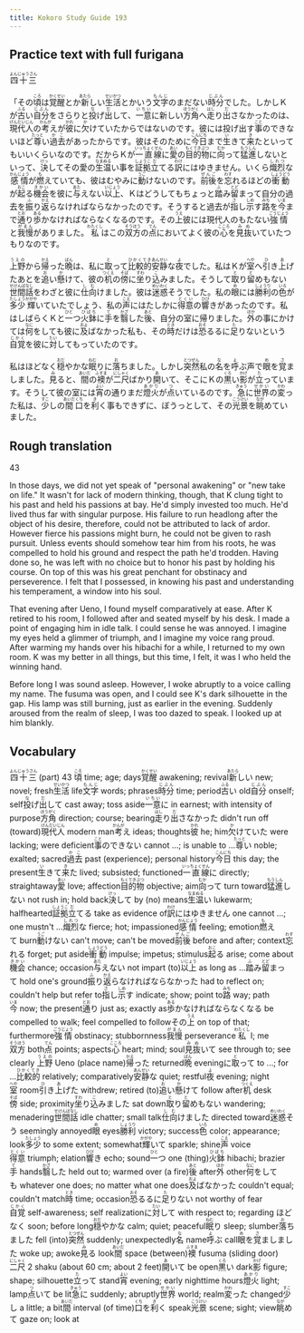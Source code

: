 ```yaml
---
title: Kokoro Study Guide 193
---
```


## Practice text with full furigana

<p>
<ruby><rb>四十三</rb><rt>よんじゅうさん</rt></ruby>
</p>

<p>
「その<ruby><rb>頃</rb><rt>ころ</rt></ruby>は<ruby><rb>覚醒</rb><rt>かくせい</rt></ruby>とか<ruby><rb>新</rb><rt>あたら</rt></ruby>しい<ruby><rb>生活</rb><rt>せいかつ</rt></ruby>とかいう<ruby><rb>文字</rb><rt>もんじ</rt></ruby>のまだない<ruby><rb>時分</rb><rt>じぶん</rt></ruby>でした。しかしＫが<ruby><rb>古</rb><rt>ふる</rt></ruby>い<ruby><rb>自分</rb><rt>じぶん</rt></ruby>をさらりと<ruby><rb>投</rb><rt>な</rt></ruby>げ<ruby><rb>出</rb><rt>だ</rt></ruby>して、<ruby><rb>一意</rb><rt>いちい</rt></ruby>に新しい<ruby><rb>方角</rb><rt>ほうがく</rt></ruby>へ<ruby><rb>走</rb><rt>はし</rt></ruby>り<ruby><rb>出</rb><rt>だ</rt></ruby>さなかったのは、<ruby><rb>現代人</rb><rt>げんだいじん</rt></ruby>の<ruby><rb>考</rb><rt>かんが</rt></ruby>えが<ruby><rb>彼</rb><rt>かれ</rt></ruby>に<ruby><rb>欠</rb><rt>か</rt></ruby>けていたからではないのです。彼には投げ出す<ruby><rb>事</rb><rt>こと</rt></ruby>のできないほど<ruby><rb>尊</rb><rt>たっと</rt></ruby>い<ruby><rb>過去</rb><rt>かこ</rt></ruby>があったからです。彼はそのために<ruby><rb>今日</rb><rt>こんにち</rt></ruby>まで<ruby><rb>生</rb><rt>い</rt></ruby>きて<ruby><rb>来</rb><rt>き</rt></ruby>たといってもいいくらいなのです。だからＫが<ruby><rb>一直線</rb><rt>いっちょくせん</rt></ruby>に<ruby><rb>愛</rb><rt>あい</rt></ruby>の<ruby><rb>目的物</rb><rt>もくてきぶつ</rt></ruby>に<ruby><rb>向</rb><rt>むか</rt></ruby>って<ruby><rb>猛進</rb><rt>もうしん</rt></ruby>しないといって、<ruby><rb>決</rb><rt>けっ</rt></ruby>してその愛の<ruby><rb>生温</rb><rt>なまぬる</rt></ruby>い事を<ruby><rb>証拠</rb><rt>しょうこ</rt></ruby><ruby><rb>立</rb><rt>だ</rt></ruby>てる<ruby><rb>訳</rb><rt>わけ</rt></ruby>にはゆきません。いくら<ruby><rb>熾烈</rb><rt>しれつ</rt></ruby>な<ruby><rb>感情</rb><rt>かんじょう</rt></ruby>が<ruby><rb>燃</rb><rt>も</rt></ruby>えていても、彼はむやみに<ruby><rb>動</rb><rt>うご</rt></ruby>けないのです。<ruby><rb>前後</rb><rt>ぜんご</rt></ruby>を<ruby><rb>忘</rb><rt>わす</rt></ruby>れるほどの<ruby><rb>衝動</rb><rt>しょうどう</rt></ruby>が<ruby><rb>起</rb><rt>おこ</rt></ruby>る<ruby><rb>機会</rb><rt>きかい</rt></ruby>を彼に<ruby><rb>与</rb><rt>あた</rt></ruby>えない<ruby><rb>以上</rb><rt>いじょう</rt></ruby>、Ｋはどうしてもちょっと<ruby><rb>踏</rb><rt>ふ</rt></ruby>み<ruby><rb>留</rb><rt>とど</rt></ruby>まって自分の過去を<ruby><rb>振</rb><rt>ふ</rt></ruby>り<ruby><rb>返</rb><rt>かえ</rt></ruby>らなければならなかったのです。そうすると過去が<ruby><rb>指</rb><rt>さ</rt></ruby>し<ruby><rb>示</rb><rt>しめ</rt></ruby>す<ruby><rb>路</rb><rt>みち</rt></ruby>を<ruby><rb>今</rb><rt>いま</rt></ruby>まで<ruby><rb>通</rb><rt>とお</rt></ruby>り<ruby><rb>歩</rb><rt>ある</rt></ruby>かなければならなくなるのです。その<ruby><rb>上</rb><rt>うえ</rt></ruby>彼には現代人のもたない<ruby><rb>強情</rb><rt>ごうじょう</rt></ruby>と<ruby><rb>我慢</rb><rt>がまん</rt></ruby>がありました。<ruby><rb>私</rb><rt>わたくし</rt></ruby>はこの<ruby><rb>双方</rb><rt>そうほう</rt></ruby>の<ruby><rb>点</rb><rt>てん</rt></ruby>においてよく彼の<ruby><rb>心</rb><rt>こころ</rt></ruby>を<ruby><rb>見抜</rb><rt>みぬ</rt></ruby>いていたつもりなのです。
</p>

<p>
<ruby><rb>上野</rb><rt>うえの</rt></ruby>から<ruby><rb>帰</rb><rt>かえ</rt></ruby>った<ruby><rb>晩</rb><rt>ばん</rt></ruby>は、私に<ruby><rb>取</rb><rt>と</rt></ruby>って<ruby><rb>比較的</rb><rt>ひかくてき</rt></ruby><ruby><rb>安静</rb><rt>あんせい</rt></ruby>な<ruby><rb>夜</rb><rt>よ</rt></ruby>でした。私はＫが<ruby><rb>室</rb><rt>へや</rt></ruby>へ<ruby><rb>引</rb><rt>ひ</rt></ruby>き<ruby><rb>上</rb><rt>あ</rt></ruby>げたあとを<ruby><rb>追</rb><rt>お</rt></ruby>い<ruby><rb>懸</rb><rt>か</rt></ruby>けて、彼の<ruby><rb>机</rb><rt>つくえ</rt></ruby>の<ruby><rb>傍</rb><rt>そば</rt></ruby>に<ruby><rb>坐</rb><rt>すわ</rt></ruby>り<ruby><rb>込</rb><rt>こ</rt></ruby>みました。そうして<ruby><rb>取</rb><rt>と</rt></ruby>り<ruby><rb>留</rb><rt>と</rt></ruby>めもない<ruby><rb>世間話</rb><rt>せけんばなし</rt></ruby>をわざと彼に<ruby><rb>仕向</rb><rt>しむ</rt></ruby>けました。彼は<ruby><rb>迷惑</rb><rt>めいわく</rt></ruby>そうでした。私の<ruby><rb>眼</rb><rt>め</rt></ruby>には<ruby><rb>勝利</rb><rt>しょうり</rt></ruby>の<ruby><rb>色</rb><rt>いろ</rt></ruby>が<ruby><rb>多少</rb><rt>たしょう</rt></ruby><ruby><rb>輝</rb><rt>かがや</rt></ruby>いていたでしょう、私の<ruby><rb>声</rb><rt>こえ</rt></ruby>にはたしかに<ruby><rb>得意</rb><rt>とくい</rt></ruby>の<ruby><rb>響</rb><rt>ひび</rt></ruby>きがあったのです。私はしばらくＫと<ruby><rb>一</rb><rt>ひと</rt></ruby>つ<ruby><rb>火鉢</rb><rt>ひばち</rt></ruby>に<ruby><rb>手</rb><rt>て</rt></ruby>を<ruby><rb>翳</rb><rt>かざ</rt></ruby>した<ruby><rb>後</rb><rt>あと</rt></ruby>、自分の室に帰りました。<ruby><rb>外</rb><rt>ほか</rt></ruby>の事にかけては<ruby><rb>何</rb><rt>なに</rt></ruby>をしても彼に<ruby><rb>及</rb><rt>およ</rt></ruby>ばなかった私も、その<ruby><rb>時</rb><rt>とき</rt></ruby>だけは<ruby><rb>恐</rb><rt>おそ</rt></ruby>るるに<ruby><rb>足</rb><rt>た</rt></ruby>りないという<ruby><rb>自覚</rb><rt>じかく</rt></ruby>を彼に<ruby><rb>対</rb><rt>たい</rt></ruby>してもっていたのです。
</p>

<p>
私はほどなく<ruby><rb>穏</rb><rt>おだ</rt></ruby>やかな<ruby><rb>眠</rb><rt>ねむ</rt></ruby>りに<ruby><rb>落</rb><rt>お</rt></ruby>ちました。しかし<ruby><rb>突然</rb><rt>とつぜん</rt></ruby>私の<ruby><rb>名</rb><rt>な</rt></ruby>を<ruby><rb>呼</rb><rt>よ</rt></ruby>ぶ声で<ruby><rb>眼</rb><rt>め</rt></ruby>を<ruby><rb>覚</rb><rt>さ</rt></ruby>ましました。<ruby><rb>見</rb><rt>み</rt></ruby>ると、<ruby><rb>間</rb><rt>あいだ</rt></ruby>の<ruby><rb>襖</rb><rt>ふすま</rt></ruby>が<ruby><rb>二尺</rb><rt>にしゃく</rt></ruby>ばかり<ruby><rb>開</rb><rt>あ</rt></ruby>いて、そこにＫの<ruby><rb>黒</rb><rt>くろ</rt></ruby>い<ruby><rb>影</rb><rt>かげ</rt></ruby>が<ruby><rb>立</rb><rt>た</rt></ruby>っています。そうして彼の室には<ruby><rb>宵</rb><rt>よい</rt></ruby>の通りまだ<ruby><rb>燈火</rb><rt>あかり</rt></ruby>が<ruby><rb>点</rb><rt>つ</rt></ruby>いているのです。<ruby><rb>急</rb><rt>きゅう</rt></ruby>に<ruby><rb>世界</rb><rt>せかい</rt></ruby>の<ruby><rb>変</rb><rt>かわ</rt></ruby>った私は、<ruby><rb>少</rb><rt>すこ</rt></ruby>しの<ruby><rb>間</rb><rt>あいだ</rt></ruby><ruby><rb>口</rb><rt>くち</rt></ruby>を<ruby><rb>利</rb><rt>き</rt></ruby>く事もできずに、ぼうっとして、その<ruby><rb>光景</rb><rt>こうけい</rt></ruby>を<ruby><rb>眺</rb><rt>なが</rt></ruby>めていました。
</p>


## Rough translation

43

In those days, we did not yet speak of "personal awakening" or "new take on life." It wasn't for lack of modern thinking, though, that K clung tight to his past and held his passions at bay. He'd simply invested too much. He'd lived thus far with singular purpose. His failure to run headlong after the object of his desire, therefore, could not be attributed to lack of ardor. However fierce his passions might burn, he could not be given to rash pursuit. Unless events should somehow tear him from his roots, he was compelled to hold his ground and respect the path he'd trodden. Having done so, he was left with no choice but to honor his past by holding his course. On top of this was his great penchant for obstinacy and perseverence. I felt that I possessed, in knowing his past and understanding his temperament, a window into his soul.

That evening after Ueno, I found myself comparatively at ease. After K retired to his room, I followed after and seated myself by his desk. I made a point of engaging him in idle talk. I could sense he was annoyed. I imagine my eyes held a glimmer of triumph, and I imagine my voice rang proud. After warming my hands over his hibachi for a while, I returned to my own room. K was my better in all things, but this time, I felt, it was I who held the winning hand.

Before long I was sound asleep. However, I woke abruptly to a voice calling my name. The fusuma was open, and I could see K's dark silhouette in the gap.   His lamp was still burning, just as earlier in the evening. Suddenly aroused from the realm of sleep, I was too dazed to speak. I looked up at him blankly.


## Vocabulary

<p>
<span class="vocabstudy"><ruby><rb>四十三</rb><rt>よんじゅうさん</rt></ruby>&nbsp;(part) 43</span>
<span class="vocabstudy"><ruby><rb>頃</rb><rt>ころ</rt></ruby>&nbsp;time; age; days</span><span class="vocabstudy"><ruby><rb>覚醒</rb><rt>かくせい</rt></ruby>&nbsp;awakening; revival</span><span class="vocabstudy"><ruby><rb>新</rb><rt>あたら</rt></ruby>しい&nbsp;new; novel; fresh</span><span class="vocabstudy"><ruby><rb>生活</rb><rt>せいかつ</rt></ruby>&nbsp;life</span><span class="vocabstudy"><ruby><rb>文字</rb><rt>もんじ</rt></ruby>&nbsp;words; phrases</span><span class="vocabstudy"><ruby><rb>時分</rb><rt>じぶん</rt></ruby>&nbsp;time; period</span><span class="vocabstudy"><ruby><rb>古</rb><rt>ふる</rt></ruby>い&nbsp;old</span><span class="vocabstudy"><ruby><rb>自分</rb><rt>じぶん</rt></ruby>&nbsp;onself; self</span><span class="vocabstudy"><ruby><rb>投</rb><rt>な</rt></ruby>げ<ruby><rb>出</rb><rt>だ</rt></ruby>して&nbsp;cast away; toss aside</span><span class="vocabstudy"><ruby><rb>一意</rb><rt>いちい</rt></ruby>に&nbsp;in earnest; with intensity of purpose</span><span class="vocabstudy"><ruby><rb>方角</rb><rt>ほうがく</rt></ruby>&nbsp;direction; course; bearing</span><span class="vocabstudy"><ruby><rb>走</rb><rt>はし</rt></ruby>り<ruby><rb>出</rb><rt>だ</rt></ruby>さなかった&nbsp;didn't run off (toward)</span><span class="vocabstudy"><ruby><rb>現代人</rb><rt>げんだいじん</rt></ruby>&nbsp;modern man</span><span class="vocabstudy"><ruby><rb>考</rb><rt>かんが</rt></ruby>え&nbsp;ideas; thoughts</span><span class="vocabstudy"><ruby><rb>彼</rb><rt>かれ</rt></ruby>&nbsp;he; him</span><span class="vocabstudy"><ruby><rb>欠</rb><rt>か</rt></ruby>けていた&nbsp;were lacking; were deficient</span><span class="vocabstudy"><ruby><rb>事</rb><rt>こと</rt></ruby>のできない&nbsp;cannot ...; is unable to ...</span><span class="vocabstudy"><ruby><rb>尊</rb><rt>たっと</rt></ruby>い&nbsp;noble; exalted; sacred</span><span class="vocabstudy"><ruby><rb>過去</rb><rt>かこ</rt></ruby>&nbsp;past (experience); personal history</span><span class="vocabstudy"><ruby><rb>今日</rb><rt>こんにち</rt></ruby>&nbsp;this day; the present</span><span class="vocabstudy"><ruby><rb>生</rb><rt>い</rt></ruby>きて<ruby><rb>来</rb><rt>き</rt></ruby>た&nbsp;lived; subsisted; functioned</span><span class="vocabstudy"><ruby><rb>一直線</rb><rt>いっちょくせん</rt></ruby>に&nbsp;directly; straightaway</span><span class="vocabstudy"><ruby><rb>愛</rb><rt>あい</rt></ruby>&nbsp;love; affection</span><span class="vocabstudy"><ruby><rb>目的物</rb><rt>もくてきぶつ</rt></ruby>&nbsp;objective; aim</span><span class="vocabstudy"><ruby><rb>向</rb><rt>むか</rt></ruby>って&nbsp;turn toward</span><span class="vocabstudy"><ruby><rb>猛進</rb><rt>もうしん</rt></ruby>しない&nbsp;not rush in; hold back</span><span class="vocabstudy"><ruby><rb>決</rb><rt>けっ</rt></ruby>して&nbsp;by (no) means</span><span class="vocabstudy"><ruby><rb>生温</rb><rt>なまぬる</rt></ruby>い&nbsp;lukewarm; halfhearted</span><span class="vocabstudy"><ruby><rb>証拠</rb><rt>しょうこ</rt></ruby><ruby><rb>立</rb><rt>だ</rt></ruby>てる&nbsp;take as evidence of</span><span class="vocabstudy"><ruby><rb>訳</rb><rt>わけ</rt></ruby>にはゆきません&nbsp;one cannot ...; one mustn't ...</span><span class="vocabstudy"><ruby><rb>熾烈</rb><rt>しれつ</rt></ruby>な&nbsp;fierce; hot; impassioned</span><span class="vocabstudy"><ruby><rb>感情</rb><rt>かんじょう</rt></ruby>&nbsp;feeling; emotion</span><span class="vocabstudy"><ruby><rb>燃</rb><rt>も</rt></ruby>えて&nbsp;burn</span><span class="vocabstudy"><ruby><rb>動</rb><rt>うご</rt></ruby>けない&nbsp;can't move; can't be moved</span><span class="vocabstudy"><ruby><rb>前後</rb><rt>ぜんご</rt></ruby>&nbsp;before and after; context</span><span class="vocabstudy"><ruby><rb>忘</rb><rt>わす</rt></ruby>れる&nbsp;forget; put aside</span><span class="vocabstudy"><ruby><rb>衝動</rb><rt>しょうどう</rt></ruby>&nbsp;impulse; impetus; stimulus</span><span class="vocabstudy"><ruby><rb>起</rb><rt>おこ</rt></ruby>る&nbsp;arise; come about</span><span class="vocabstudy"><ruby><rb>機会</rb><rt>きかい</rt></ruby>&nbsp;chance; occasion</span><span class="vocabstudy"><ruby><rb>与</rb><rt>あた</rt></ruby>えない&nbsp;not impart (to)</span><span class="vocabstudy"><ruby><rb>以上</rb><rt>いじょう</rt></ruby>&nbsp;as long as ...</span><span class="vocabstudy"><ruby><rb>踏</rb><rt>ふ</rt></ruby>み<ruby><rb>留</rb><rt>とど</rt></ruby>まって&nbsp;hold one's ground</span><span class="vocabstudy"><ruby><rb>振</rb><rt>ふ</rt></ruby>り<ruby><rb>返</rb><rt>かえ</rt></ruby>らなければならなかった&nbsp;had to reflect on; couldn't help but refer to</span><span class="vocabstudy"><ruby><rb>指</rb><rt>さ</rt></ruby>し<ruby><rb>示</rb><rt>しめ</rt></ruby>す&nbsp;indicate; show; point to</span><span class="vocabstudy"><ruby><rb>路</rb><rt>みち</rt></ruby>&nbsp;way; path</span><span class="vocabstudy"><ruby><rb>今</rb><rt>いま</rt></ruby>&nbsp;now; the present</span><span class="vocabstudy"><ruby><rb>通</rb><rt>とお</rt></ruby>り&nbsp;just as; exactly as</span><span class="vocabstudy"><ruby><rb>歩</rb><rt>ある</rt></ruby>かなければならなくなる&nbsp;be compelled to walk; feel compelled to follow</span><span class="vocabstudy">その<ruby><rb>上</rb><rt>うえ</rt></ruby>&nbsp;on top of that; furthermore</span><span class="vocabstudy"><ruby><rb>強情</rb><rt>ごうじょう</rt></ruby>&nbsp;obstinacy; stubbornness</span><span class="vocabstudy"><ruby><rb>我慢</rb><rt>がまん</rt></ruby>&nbsp;perseverance</span><span class="vocabstudy"><ruby><rb>私</rb><rt>わたくし</rt></ruby>&nbsp;I; me</span><span class="vocabstudy"><ruby><rb>双方</rb><rt>そうほう</rt></ruby>&nbsp;both</span><span class="vocabstudy"><ruby><rb>点</rb><rt>てん</rt></ruby>&nbsp;points; aspects</span><span class="vocabstudy"><ruby><rb>心</rb><rt>こころ</rt></ruby>&nbsp;heart; mind; soul</span><span class="vocabstudy"><ruby><rb>見抜</rb><rt>みぬ</rt></ruby>いて&nbsp;see through to; see clearly</span>
<span class="vocabstudy"><ruby><rb>上野</rb><rt>うえの</rt></ruby>&nbsp;Ueno (place name)</span><span class="vocabstudy"><ruby><rb>帰</rb><rt>かえ</rt></ruby>った&nbsp;returned</span><span class="vocabstudy"><ruby><rb>晩</rb><rt>ばん</rt></ruby>&nbsp;evening</span><span class="vocabstudy">に<ruby><rb>取</rb><rt>と</rt></ruby>って&nbsp;to ...; for ...</span><span class="vocabstudy"><ruby><rb>比較的</rb><rt>ひかくてき</rt></ruby>&nbsp;relatively; comparatively</span><span class="vocabstudy"><ruby><rb>安静</rb><rt>あんせい</rt></ruby>な&nbsp;quiet; restful</span><span class="vocabstudy"><ruby><rb>夜</rb><rt>よ</rt></ruby>&nbsp;evening; night</span><span class="vocabstudy"><ruby><rb>室</rb><rt>へや</rt></ruby>&nbsp;room</span><span class="vocabstudy"><ruby><rb>引</rb><rt>ひ</rt></ruby>き<ruby><rb>上</rb><rt>あ</rt></ruby>げた&nbsp;withdrew; retired (to)</span><span class="vocabstudy"><ruby><rb>追</rb><rt>お</rt></ruby>い<ruby><rb>懸</rb><rt>か</rt></ruby>けて&nbsp;follow after</span><span class="vocabstudy"><ruby><rb>机</rb><rt>つくえ</rt></ruby>&nbsp;desk</span><span class="vocabstudy"><ruby><rb>傍</rb><rt>そば</rt></ruby>&nbsp;side; proximity</span><span class="vocabstudy"><ruby><rb>坐</rb><rt>すわ</rt></ruby>り<ruby><rb>込</rb><rt>こ</rt></ruby>みました&nbsp;sat down</span><span class="vocabstudy"><ruby><rb>取</rb><rt>と</rt></ruby>り<ruby><rb>留</rb><rt>と</rt></ruby>めもない&nbsp;wandering; menadering</span><span class="vocabstudy"><ruby><rb>世間話</rb><rt>せけんばなし</rt></ruby>&nbsp;idle chatter; small talk</span><span class="vocabstudy"><ruby><rb>仕向</rb><rt>しむ</rt></ruby>けました&nbsp;directed toward</span><span class="vocabstudy"><ruby><rb>迷惑</rb><rt>めいわく</rt></ruby>そう&nbsp;seemingly annoyed</span><span class="vocabstudy"><ruby><rb>眼</rb><rt>め</rt></ruby>&nbsp;eyes</span><span class="vocabstudy"><ruby><rb>勝利</rb><rt>しょうり</rt></ruby>&nbsp;victory; success</span><span class="vocabstudy"><ruby><rb>色</rb><rt>いろ</rt></ruby>&nbsp;color; appearance; look</span><span class="vocabstudy"><ruby><rb>多少</rb><rt>たしょう</rt></ruby>&nbsp;to some extent; somewhat</span><span class="vocabstudy"><ruby><rb>輝</rb><rt>かがや</rt></ruby>いて&nbsp;sparkle; shine</span><span class="vocabstudy"><ruby><rb>声</rb><rt>こえ</rt></ruby>&nbsp;voice</span><span class="vocabstudy"><ruby><rb>得意</rb><rt>とくい</rt></ruby>&nbsp;triumph; elation</span><span class="vocabstudy"><ruby><rb>響</rb><rt>ひび</rt></ruby>き&nbsp;echo; sound</span><span class="vocabstudy"><ruby><rb>一</rb><rt>ひと</rt></ruby>つ&nbsp;one (thing)</span><span class="vocabstudy"><ruby><rb>火鉢</rb><rt>ひばち</rt></ruby>&nbsp;hibachi; brazier</span><span class="vocabstudy"><ruby><rb>手</rb><rt>て</rt></ruby>&nbsp;hands</span><span class="vocabstudy"><ruby><rb>翳</rb><rt>かざ</rt></ruby>した&nbsp;held out to; warmed over (a fire)</span><span class="vocabstudy"><ruby><rb>後</rb><rt>あと</rt></ruby>&nbsp;after</span><span class="vocabstudy"><ruby><rb>外</rb><rt>ほか</rt></ruby>&nbsp;other</span><span class="vocabstudy"><ruby><rb>何</rb><rt>なに</rt></ruby>をしても&nbsp;whatever one does; no matter what one does</span><span class="vocabstudy"><ruby><rb>及</rb><rt>およ</rt></ruby>ばなかった&nbsp;couldn't equal; couldn't match</span><span class="vocabstudy"><ruby><rb>時</rb><rt>とき</rt></ruby>&nbsp;time; occasion</span><span class="vocabstudy"><ruby><rb>恐</rb><rt>おそ</rt></ruby>るるに<ruby><rb>足</rb><rt>た</rt></ruby>りない&nbsp;not worthy of fear</span><span class="vocabstudy"><ruby><rb>自覚</rb><rt>じかく</rt></ruby>&nbsp;self-awareness; self realization</span><span class="vocabstudy">に<ruby><rb>対</rb><rt>たい</rt></ruby>して&nbsp;with respect to; regarding</span>
<span class="vocabstudy">ほどなく&nbsp;soon; before long</span><span class="vocabstudy"><ruby><rb>穏</rb><rt>おだ</rt></ruby>やかな&nbsp;calm; quiet; peaceful</span><span class="vocabstudy"><ruby><rb>眠</rb><rt>ねむ</rt></ruby>り&nbsp;sleep; slumber</span><span class="vocabstudy"><ruby><rb>落</rb><rt>お</rt></ruby>ちました&nbsp;fell (into)</span><span class="vocabstudy"><ruby><rb>突然</rb><rt>とつぜん</rt></ruby>&nbsp;suddenly; unexpectedly</span><span class="vocabstudy"><ruby><rb>名</rb><rt>な</rt></ruby>&nbsp;name</span><span class="vocabstudy"><ruby><rb>呼</rb><rt>よ</rt></ruby>ぶ&nbsp;call</span><span class="vocabstudy"><ruby><rb>眼</rb><rt>め</rt></ruby>を<ruby><rb>覚</rb><rt>さ</rt></ruby>ましました&nbsp;woke up; awoke</span><span class="vocabstudy"><ruby><rb>見</rb><rt>み</rt></ruby>る&nbsp;look</span><span class="vocabstudy"><ruby><rb>間</rb><rt>あいだ</rt></ruby>&nbsp;space (between)</span><span class="vocabstudy"><ruby><rb>襖</rb><rt>ふすま</rt></ruby>&nbsp;fusuma (sliding door)</span><span class="vocabstudy"><ruby><rb>二尺</rb><rt>にしゃく</rt></ruby>&nbsp;2 shaku (about 60 cm; about 2 feet)</span><span class="vocabstudy"><ruby><rb>開</rb><rt>あ</rt></ruby>いて&nbsp;be open</span><span class="vocabstudy"><ruby><rb>黒</rb><rt>くろ</rt></ruby>い&nbsp;dark</span><span class="vocabstudy"><ruby><rb>影</rb><rt>かげ</rt></ruby>&nbsp;figure; shape; silhouette</span><span class="vocabstudy"><ruby><rb>立</rb><rt>た</rt></ruby>って&nbsp;stand</span><span class="vocabstudy"><ruby><rb>宵</rb><rt>よい</rt></ruby>&nbsp;evening; early nighttime hours</span><span class="vocabstudy"><ruby><rb>燈火</rb><rt>あかり</rt></ruby>&nbsp;light; lamp</span><span class="vocabstudy"><ruby><rb>点</rb><rt>つ</rt></ruby>いて&nbsp;be lit</span><span class="vocabstudy"><ruby><rb>急</rb><rt>きゅう</rt></ruby>に&nbsp;suddenly; abruptly</span><span class="vocabstudy"><ruby><rb>世界</rb><rt>せかい</rt></ruby>&nbsp;world; realm</span><span class="vocabstudy"><ruby><rb>変</rb><rt>かわ</rt></ruby>った&nbsp;changed</span><span class="vocabstudy"><ruby><rb>少</rb><rt>すこ</rt></ruby>し&nbsp;a little; a bit</span><span class="vocabstudy"><ruby><rb>間</rb><rt>あいだ</rt></ruby>&nbsp;interval (of time)</span><span class="vocabstudy"><ruby><rb>口</rb><rt>くち</rt></ruby>を<ruby><rb>利</rb><rt>き</rt></ruby>く&nbsp;speak</span><span class="vocabstudy"><ruby><rb>光景</rb><rt>こうけい</rt></ruby>&nbsp;scene; sight; view</span><span class="vocabstudy"><ruby><rb>眺</rb><rt>なが</rt></ruby>めて&nbsp;gaze on; look at</span>
</p>
